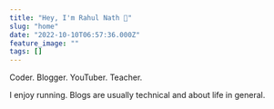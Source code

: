 ```yaml
---
title: "Hey, I'm Rahul Nath 👋"
slug: "home"
date: "2022-10-10T06:57:36.000Z"
feature_image: ""
tags: []
---
```


Coder. Blogger. YouTuber. Teacher.

I enjoy running. Blogs are usually technical and about life in general.